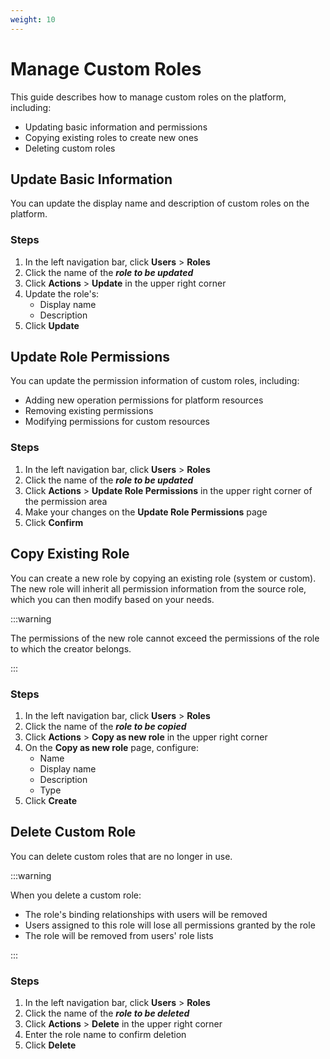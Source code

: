 ```yaml
---
weight: 10
---
```


# Manage Custom Roles

This guide describes how to manage custom roles on the platform, including:
- Updating basic information and permissions
- Copying existing roles to create new ones
- Deleting custom roles

## Update Basic Information

You can update the display name and description of custom roles on the platform.

### Steps

1. In the left navigation bar, click **Users** > **Roles**
2. Click the name of the ***role to be updated***
3. Click **Actions** > **Update** in the upper right corner
4. Update the role's:
   - Display name
   - Description
5. Click **Update**

## Update Role Permissions

You can update the permission information of custom roles, including:
- Adding new operation permissions for platform resources
- Removing existing permissions
- Modifying permissions for custom resources

### Steps

1. In the left navigation bar, click **Users** > **Roles**
2. Click the name of the ***role to be updated***
3. Click **Actions** > **Update Role Permissions** in the upper right corner of the permission area
4. Make your changes on the **Update Role Permissions** page
5. Click **Confirm**

## Copy Existing Role

You can create a new role by copying an existing role (system or custom). The new role will inherit all permission information from the source role, which you can then modify based on your needs.

:::warning

The permissions of the new role cannot exceed the permissions of the role to which the creator belongs.

:::

### Steps

1. In the left navigation bar, click **Users** > **Roles**
2. Click the name of the ***role to be copied***
3. Click **Actions** > **Copy as new role** in the upper right corner
4. On the **Copy as new role** page, configure:
   - Name
   - Display name
   - Description
   - Type
5. Click **Create**

## Delete Custom Role

You can delete custom roles that are no longer in use.

:::warning

When you delete a custom role:
- The role's binding relationships with users will be removed
- Users assigned to this role will lose all permissions granted by the role
- The role will be removed from users' role lists

:::

### Steps

1. In the left navigation bar, click **Users** > **Roles**
2. Click the name of the ***role to be deleted***
3. Click **Actions** > **Delete** in the upper right corner
4. Enter the role name to confirm deletion
5. Click **Delete**



